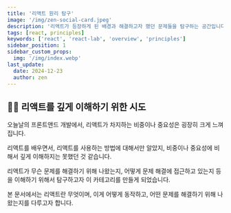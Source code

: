 ```yaml
---
title: '리액트 원리 탐구'
image: '/img/zen-social-card.jpeg'
description: '리액트가 등장하게 된 배경과 해결하고자 했던 문제들을 탐구하는 공간입니다. 리액트의 핵심 기술 원리와 이를 바탕으로 문제를 해결하는 방법을 깊이 있게 분석하고자 만들었습니다. 또한, 관련된 다양한 라이브러리들을 하나씩 살펴보며 리액트 생태계를 이해하고자 합니다.'
tags: [react, principles]
keywords: ['react', 'react-lab', 'overview', 'principles']
sidebar_position: 1
sidebar_custom_props:
  img: '/img/index.webp'
last_update:
  date: 2024-12-23
  author: zen
---
```


## 🧑‍💻 리액트를 깊게 이해하기 위한 시도

오늘날의 프론트앤드 개발에서, 리액트가 차지하는 비중이나 중요성은 굉장히 크게 느껴집니다.

리액트를 배우면서, 리액트를 사용하는 방법에 대해서만 알았지, 비중이나 중요성에 비해서 깊게 이해하지는 못했던 것 같습니다.

리액트가 무슨 문제를 해결하기 위해 나왔는지, 어떻게 문제 해결에 접근하고 있는지 등을 이해하기 위해서 탐구하고자 이 카테고리를 만들게 되었습니다.

본 문서에서는 리액트란 무엇이며, 이게 어떻게 동작하고, 어떤 문제를 해결하기 위해 나왔는지를 다루고자 합니다.
